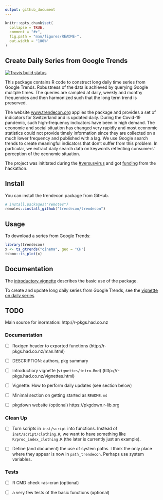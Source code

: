```yaml
---
output: github_document
---
```


<!-- README.md is generated from README.Rmd. Please edit that file -->

```r
knitr::opts_chunk$set(
  collapse = TRUE,
  comment = "#>",
  fig.path = "man/figures/README-",
  out.width = "100%"
)
```

## Create Daily Series from Google Trends

<!-- badges: start -->
[![Travis build status](https://travis-ci.com/trendecon/trendecon.svg?branch=master)](https://travis-ci.com/trendecon/trendecon)
<!-- badges: end -->

This package contains R code to construct long daily time series from Google Trends. Robustness of the data is achieved by querying Google mulitple times. The queries are sampled at daily, weekly and monthy frequencies and then harmonized such that the long term trend is preserved.

The website [www.trendecon.org](https://www.trendecon.org) applies the package and provides a set of indicators for Switzerland and is updated daily. During the Covid-19 pandemic, such high-frequency indicators have been in high demand. The economic and social situation has changed very rapidly and most economic statistics could not provide timely information since they are collected on a much lower frequency and published with a lag. We use Google search trends to create meaningful indicators that don't suffer from this problem. In particular, we extract daily search data on keywords reflecting consumers' perception of the economic situation.

The project was inititated during the [#versusvirus](https://www.versusvirus.ch) and got [funding](https://www.versusvirus.ch/funding) from the hackathon.

## Install

You can install the trendecon package from GitHub.


```r
# install.packages("remotes")
remotes::install_github("trendecon/trendecon")
```

## Usage


To download a series from Google Trends:

```r
library(trendecon)
x <- ts_gtrends("cinema", geo = "CH")
tsbox::ts_plot(x)
```

## Documentation

The [introductory vignette](https://trendecon.github.io/trendecon/articles/intro.html) describes the basic use of the package.

To create and update long daily series from Google Trends, see the [vignette on daily series](https://trendecon.github.io/trendecon/articles/daily-series.html).



## TODO


Main source for inormation: http://r-pkgs.had.co.nz

### Documentation

- [ ] Roxigen header to exported functions (http://r-pkgs.had.co.nz/man.html)

- [ ] DESCRIPTION: authors, pkg summary

- [ ] Introductiory vignette (`vignettes/intro.Rmd`) (http://r-pkgs.had.co.nz/vignettes.html)

- [ ] Vignette: How to perform daily updates (see section below)

- [ ] Minimal section on getting started as `README.md`

- [ ] pkgdown website (optional) https://pkgdown.r-lib.org


### Clean Up

- [ ] Turn scripts in `inst/script` into functions. Instead of `inst/script/clothing.R`, we want to have something like `R/proc_index_clothing.R` (the later is currently just an example).

- [ ] Define (and document) the use of system paths. I think the only place where they appear is now in `path_trendecon`. Perhaps use system variables.


### Tests

- [ ] R CMD check --as-cran (optional)

- [ ] a very few tests of the basic functions (optional)




